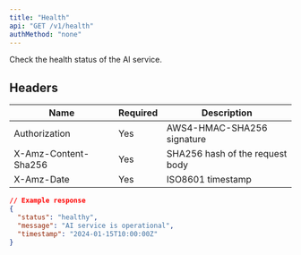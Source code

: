 ```yaml
---
title: "Health"
api: "GET /v1/health"
authMethod: "none"
---
```


Check the health status of the AI service.

## Headers


| Name | Required | Description |
| --- | --- | --- |
| Authorization | Yes | AWS4-HMAC-SHA256 signature |
| X-Amz-Content-Sha256 | Yes | SHA256 hash of the request body |
| X-Amz-Date | Yes | ISO8601 timestamp |


```json
// Example response
{
  "status": "healthy",
  "message": "AI service is operational",
  "timestamp": "2024-01-15T10:00:00Z"
}
```